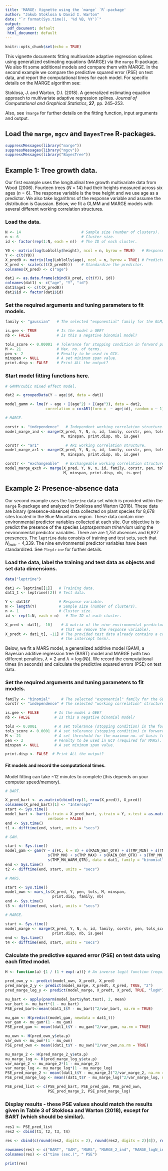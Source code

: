 ```yaml
---
title: 'MARGE: Vignette using the `marge` `R`-package'
author: "Jakub Stoklosa & David I. Warton"
date: "`r format(Sys.time(), '%d %B, %Y')`"
output:
 pdf_document: default
 html_document: default
---
```


```r
knitr::opts_chunk$set(echo = TRUE)
```

This vignette documents fitting multivariate adaptive regression splines using generalized estimating equations (MARGE) via the `marge` R-package. We also fit some additional models and compare them with MARGE. In the second example we compare the predictive squared error (PSE) on test data, and report the computational times for each model. For specific details on the MARGE algorithm see:

Stoklosa, J. and Warton, D.I. (2018). A generalized estimating equation approach to multivariate adaptive regression splines. *Journal of Computational and Graphical Statistics*, **27**, pp. 245--253. 

Also, see ```?marge``` for further details on the fitting function, input arguments and output.\

## Load the `marge`, `mgcv` and `BayesTree` R-packages.

```r
suppressMessages(library("marge"))
suppressMessages(library("mgcv"))
suppressMessages(library("BayesTree"))
```

## Example 1: Tree growth data.

Our first example uses the longitudinal tree growth multivariate data from Wood (2006). Fourteen trees ($N$ = 14) had their heights measured across six ages ($n$ = 6). The response variable is the tree height and we use age as a predictor. We also take logarithms of the response variable and assume the distribution is Gaussian. Below, we fit a GLMM and MARGE models with several different working correlation structures.\

### Load the data. 

```r
N <- 14                           # Sample size (number of clusters). 
n <- 6                            # Cluster size.
id <- factor(rep(1:N, each = n))  # The ID of each cluster.

Y0 <- matrix(log(Loblolly$height), ncol = n, byrow = TRUE)   # Response variable.
Y <- c(t(Y0))
X_pred0 <- matrix(log(Loblolly$age), ncol = n, byrow = TRUE) # Predictor variable.
X_pred <- scale(c(t(X_pred0)))    # Standardize the predictor.
colnames(X_pred) <- c("age")

dat1 <- as.data.frame(cbind(X_pred, c(t(Y)), id))
colnames(dat1) <- c("age", "Y", "id")
dat1$age1 <- c(t(X_pred0))
dat1$id <- factor(dat1$id)
```

### Set the required arguments and tuning parameters to fit models.

```r
family <- "gaussian"   # The selected "exponential" family for the GLM/GEE.

is.gee <- TRUE         # Is the model a GEE?
nb <- FALSE            # Is this a negative binomial model?

tols_score <- 0.00001  # Tolerance for stopping condition in forward pass for GEE.
M <- 21                # Max. no. of terms.
pen <- 2               # Penalty to be used in GCV.
minspan <- NULL        # A set minimum span value.
print.disp <- FALSE    # Print ALL the output?
```

### Start model fitting functions here.

```r
# GAMM/cubic mixed effect model.

dat2 <- groupedData(Y ~ age|id, data = dat1)

model_gamm <- lme(Y ~ age + I(age^2) + I(age^3), data = dat2, 
                  correlation = corAR1(form =  ~ age|id), random = ~ 1)

# MARGE.

corstr <- "independence"   # Independent working correlation structure.
model_marge_ind <- marge(X_pred, Y, N, n, id, family, corstr, pen, tols_score, 
                         M, minspan, print.disp, nb, is.gee)

corstr <- "ar1"            # AR1 working correlation structure.
model_marge_ar1 <- marge(X_pred, Y, N, n, id, family, corstr, pen, tols_score, 
                         M, minspan, print.disp, nb, is.gee)

corstr <- "exchangeable"   # Exchangeable working correlation structure.
model_marge_exch <- marge(X_pred, Y, N, n, id, family, corstr, pen, tols_score, 
                          M, minspan, print.disp, nb, is.gee)
```

\clearpage

## Example 2: Presence-absence data

Our second example uses the `leptrine` data set which is provided within the `marge` R-package and analyzed in Stoklosa and Warton (2018). These data are binary (presence-absence) data collected on plant species for 8,678 sites located in the Blue Mountains region. These data contain nine environmental predictor variables collected at each site. Our objective is to predict the presence of the species *Leptospermum trinervium* using the environmental predictor variables. There are are 1,751 absences and 6,927 presences. The `leptrine` data consists of training and test sets, such that $N_{train}$ = 4,339. The nine environmental predictor variables have been standardized. See ```?leptrine``` for further details.\

### Load the data, label the training and test data as objects and set data dimensions.

```r
data("leptrine")

dat1 <- leptrine[[1]]   # Training data.
dat1_t <- leptrine[[2]] # Test data.

Y <- dat1$Y             # Response variable.
N <- length(Y)          # Sample size (number of clusters).
n <- 1                  # Cluster size.
id <- rep(1:N, each = n)   # The ID of each cluster.

X_pred <- dat1[, -10]    # A matrix of the nine environmental predictor variables (note 
                         # that we remove the response variable).
X_predt <- dat1_t[, -11] # The provided test data already contains a column of ones (for 
                         # the intercept term).
```

Below, we fit a MARS model, a generalized additive model (GAM), a Bayesian additive regression tree (BART) model and MARGE (with two different penalties, $\lambda = 2$ and $\lambda = \log(N)$). We record the computational times (in seconds) and calculate the predictive squared errors (PSE) on test data.\

### Set the required arguments and tuning parameters to fit models.

```r
family <- "binomial"     # The selected "exponential" family for the GLM/GEE.
corstr <- "independence" # The selected "working correlation" structure (used for GEEs).

is.gee <- FALSE       # Is the model a GEE?
nb <- FALSE           # Is this a negative binomial model?

tols <- 0.0001        # A set tolerance (stopping condition) in the forward pass for MARS.
tols_score <- 0.0001  # A set tolerance (stopping condition) in forward pass for MARGE.
M <- 21               # A set threshold for the maximum no. of basis functions to be used.
pen <- 2              # Penalty to be used in GCV (required for MARS).
minspan <- NULL       # A set minimum span value.

print.disp <- FALSE  # Print ALL the output?
```
<P style="page-break-before: always">
#### Fit models and record the computational times.

Model fitting can take ~12 minutes to complete (this depends on your computer speed/memory).

```r
# BART.

X_pred_bart <- as.matrix(cbind(rep(1, nrow(X_pred)), X_pred))
colnames(X_pred_bart)[1] <- "Intercept"
start <- Sys.time()
model_bart <- bart(x.train = X_pred_bart, y.train = Y, x.test = as.matrix(X_predt), 
                   verbose = FALSE)
end <- Sys.time()
t1 <- difftime(end, start, units = "secs")
```

```r
# GAM.

start <- Sys.time()
model_gam <- gam(Y ~ s(FC, k = 8) + s(RAIN_WET_QTR) + s(TMP_MIN) + s(TMP_SEAS) + 
                   s(TMP_MN) + s(TMP_MAX) + s(RAIN_DRY_QTR) + s(TMP_MN_COLD_QTR) +
                   s(TMP_MN_WARM_QTR), data = dat1, family = "binomial")
end <- Sys.time()
t2 <- difftime(end, start, units = "secs")
```

```r
# MARS.

start <- Sys.time()
model_own <- mars_ls(X_pred, Y, pen, tols, M, minspan, 
                     print.disp, family, nb)
end <- Sys.time()
t3 <- difftime(end, start, units = "secs")
```

```r
# MARGE.

start <- Sys.time()
model_marge <- marge(X_pred, Y, N, n, id, family, corstr, pen, tols_score, M, minspan, 
                     print.disp, nb, is.gee)
end <- Sys.time()
t4 <- difftime(end, start, units = "secs")
```

### Calculate the predictive squared error (PSE) on test data using each fitted model.

```r
H <- function(a) {1 / (1 + exp(-a))} # An inverse logit function (required for PSE below).

pred_own_y <- predict(model_own, X_predt, X_pred)
pred_marge_2_y <- predict(model_marge, X_predt, X_pred, TRUE, "2")
pred_marge_log_y <- predict(model_marge, X_predt, X_pred, TRUE, "logN")

mu_bart <- apply(pnorm(model_bart$yhat.test), 2, mean)
var_bart <- mu_bart*(1 - mu_bart)
PSE_pred_bart<-mean((dat1_t$Y - mu_bart)^2/var_bart, na.rm = TRUE)

mu_gam <- H(predict(model_gam, newdata = dat1_t))
var_gam <- mu_gam*(1 - mu_gam)
PSE_pred_gam <- mean((dat1_t$Y - mu_gam)^2/var_gam, na.rm = TRUE)

mu_own <- H(pred_own_y$eta.p)
var_own <- mu_own*(1 - mu_own)
PSE_pred_own <- mean((dat1_t$Y - mu_own)^2/var_own,na.rm = TRUE)

mu_marge_2 <- H(pred_marge_2_y$eta.p)
mu_marge_log <- H(pred_marge_log_y$eta.p)
var_marge_2 <- mu_marge_2*(1 - mu_marge_2)
var_marge_log <- mu_marge_log*(1 - mu_marge_log)
PSE_pred_marge_2 <- mean((dat1_t$Y - mu_marge_2)^2/var_marge_2, na.rm = TRUE)
PSE_pred_marge_log <- mean((dat1_t$Y - mu_marge_log)^2/var_marge_log, na.rm = TRUE)

PSE_pred_list <- c(PSE_pred_bart, PSE_pred_gam, PSE_pred_own, 
                   PSE_pred_marge_2, PSE_pred_marge_log)
```

### Display results - these PSE values should match the results given in Table 3 of Stoklosa and Warton (2018), except for BART (which should be similar).

```r
res1 <- PSE_pred_list
res2 <- cbind(t1, t2, t3, t4)

res <- cbind(c(round(res2, digits = 2), round(res2, digits = 2)[4]), round(res1, digits = 3))

rownames(res) <- c("BART", "GAM", "MARS", "MARGE_2_ind", "MARGE_logN_ind")
colnames(res) <- c("time (sec.)", " PSE")

print(res)
```
